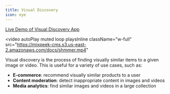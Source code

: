 ```yaml
---
title: Visual Discovery
icon: eye
---
```


<a href="http://shimmer.so">Live Demo of Visual Discovery App</a>

<video
  autoPlay
  muted
  loop
  playsInline
  className="w-full"
  src="https://mixpeek-cms.s3.us-east-2.amazonaws.com/docs/shmmer.mp4"
></video>

Visual discovery is the process of finding visually similar items to a given image or video. This is useful for a variety of use cases, such as:

- **E-commerce**: recommend visually similar products to a user
- **Content moderation**: detect inappropriate content in images and videos
- **Media analytics**: find similar images and videos in a large collection
